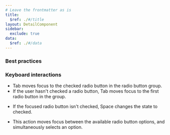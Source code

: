 ```yaml
---
# Leave the frontmatter as is
title:
  $ref: ./#/title
layout: DetailComponent
sidebar:
  exclude: true
data:
  $ref: ./#/data
---
```


### Best practices

### Keyboard interactions

<KeyboardControls>
<KeyboardControl keyOrCombos="Tab">

- Tab moves focus to the checked radio button in the radio button group.
- If the user hasn't checked a radio button, Tab moves focus to the first radio button in the group.

</KeyboardControl>
<KeyboardControl keyOrCombos="Space">

- If the focused radio button isn't checked, Space changes the state to checked.

</KeyboardControl>
<KeyboardControl keyOrCombos="Up arrow / Down arrow / Left arrow / Right arrow">

- This action moves focus between the available radio button options, and simultaneously selects an option.

</KeyboardControl>
</KeyboardControls>
